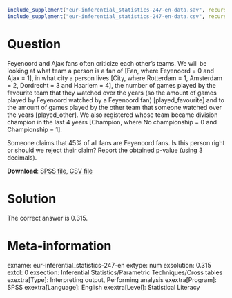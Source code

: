 ```{r, echo = FALSE, results = "hide"}
include_supplement("eur-inferential_statistics-247-en-data.sav", recursive = TRUE)
include_supplement("eur-inferential_statistics-247-en-data.csv", recursive = TRUE)
```
Question
========
Feyenoord and Ajax fans often criticize each other's teams. We will be looking at what team a person is a fan of [Fan, where Feyenoord = 0 and Ajax = 1], in what city a person lives [City, where Rotterdam = 1, Amsterdam = 2, Dordrecht = 3 and Haarlem = 4], the number of games played by the favourite team that they watched over the years (so the amount of games played by Feyenoord watched by a Feyenoord fan) [played_favourite] and to the amount of games played by the other team that someone watched over the years [played_other]. We also registered whose team became division champion in the last 4 years [Champion, where No championship = 0 and Championship = 1].

Someone claims that 45% of all fans are Feyenoord fans. Is this person right or should we reject their claim? Report the obtained p-value (using 3 decimals).

**Download**: [SPSS file](inferential_statistics-247-en-data.sav), [CSV file](inferential_statistics-247-en-data.csv)


Solution
========
The correct answer is 0.315.


Meta-information
================
exname: eur-inferential_statistics-247-en
extype: num
exsolution: 0.315
extol: 0
exsection: Inferential Statistics/Parametric Techniques/Cross tables
exextra[Type]: Interpreting output, Performing analysis
exextra[Program]: SPSS
exextra[Language]: English
exextra[Level]: Statistical Literacy